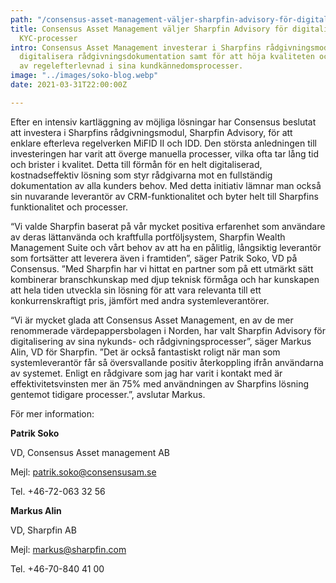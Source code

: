 ```yaml
---
path: "/consensus-asset-management-väljer-sharpfin-advisory-för-digitalisering-av-sina-kyc-processer"
title: Consensus Asset Management väljer Sharpfin Advisory för digitalisering av sina
  KYC-processer
intro: Consensus Asset Management investerar i Sharpfins rådgivningsmodul för att
  digitalisera rådgivningsdokumentation samt för att höja kvaliteten och öka graden
  av regelefterlevnad i sina kundkännedomsprocesser.
image: "../images/soko-blog.webp"
date: 2021-03-31T22:00:00Z

---
```

Efter en intensiv kartläggning av möjliga lösningar har Consensus beslutat att investera i Sharpfins rådgivningsmodul, Sharpfin Advisory, för att enklare efterleva regelverken MiFID II och IDD. Den största anledningen till investeringen har varit att överge manuella processer, vilka ofta tar lång tid och brister i kvalitet. Detta till förmån för en helt digitaliserad, kostnadseffektiv lösning som styr rådgivarna mot en fullständig dokumentation av alla kunders behov. Med detta initiativ lämnar man också sin nuvarande leverantör av CRM-funktionalitet och byter helt till Sharpfins funktionalitet och processer.

“Vi valde Sharpfin baserat på vår mycket positiva erfarenhet som användare av deras lättanvända och kraftfulla portföljsystem, Sharpfin Wealth Management Suite och vårt behov av att ha en pålitlig, långsiktig leverantör som fortsätter att leverera även i framtiden”, säger Patrik Soko, VD på Consensus. ”Med Sharpfin har vi hittat en partner som på ett utmärkt sätt kombinerar branschkunskap med djup teknisk förmåga och har kunskapen att hela tiden utveckla sin lösning för att vara relevanta till ett konkurrenskraftigt pris, jämfört med andra systemleverantörer.

“Vi är mycket glada att Consensus Asset Management, en av de mer renommerade värdepappersbolagen i Norden, har valt Sharpfin Advisory för digitalisering av sina nykunds- och rådgivningsprocesser”, säger Markus Alin, VD för Sharpfin. ”Det är också fantastiskt roligt när man som systemleverantör får så översvallande positiv återkoppling ifrån användarna av systemet. Enligt en rådgivare som jag har varit i kontakt med är effektivitetsvinsten mer än 75% med användningen av Sharpfins lösning gentemot tidigare processer.”, avslutar Markus.

För mer information:

**Patrik Soko**

VD, Consensus Asset management AB

Mejl: [patrik.soko@consensusam.se](mailto:patrik.soko@consensusam.se)

Tel. +46-72-063 32 56

**Markus Alin**

VD, Sharpfin AB

Mejl: [markus@sharpfin.com](mailto:markus@sharpfin.com)

Tel. +46-70-840 41 00